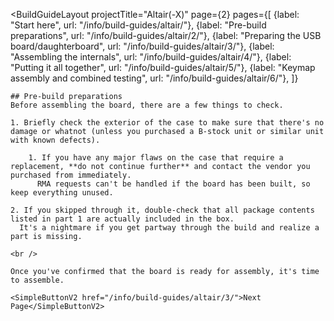 ---
---


<BuildGuideLayout 
	projectTitle="Altair(-X)"
  page={2}
  pages={[
    {label: "Start here", url: "/info/build-guides/altair/"},
    {label: "Pre-build preparations", url: "/info/build-guides/altair/2/"},
    {label: "Preparing the USB board/daughterboard", url: "/info/build-guides/altair/3/"},
    {label: "Assembling the internals", url: "/info/build-guides/altair/4/"},
    {label: "Putting it all together", url: "/info/build-guides/altair/5/"},
    {label: "Keymap assembly and combined testing", url: "/info/build-guides/altair/6/"},
  ]}
>

  <AltMarkdownRenderer>

    ## Pre-build preparations
    Before assembling the board, there are a few things to check.

    1. Briefly check the exterior of the case to make sure that there's no damage or whatnot (unless you purchased a B-stock unit or similar unit with known defects).

        1. If you have any major flaws on the case that require a replacement, **do not continue further** and contact the vendor you purchased from immediately.  
          RMA requests can't be handled if the board has been built, so keep everything unused.

    2. If you skipped through it, double-check that all package contents listed in part 1 are actually included in the box.  
      It's a nightmare if you get partway through the build and realize a part is missing.

    <br />
    
    Once you've confirmed that the board is ready for assembly, it's time to assemble.

    <SimpleButtonV2 href="/info/build-guides/altair/3/">Next Page</SimpleButtonV2>
    
    
  </AltMarkdownRenderer>
			
</BuildGuideLayout>


